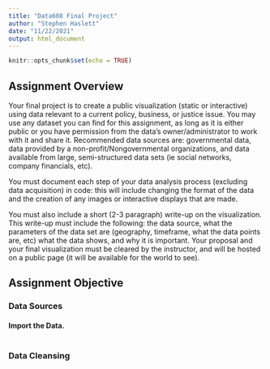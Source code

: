 ```yaml
---
title: "Data608 Final Project"
author: "Stephen Haslett"
date: "11/22/2021"
output: html_document
---
```


```r
knitr::opts_chunk$set(echo = TRUE)
```

## Assignment Overview

Your final project is to create a public visualization (static or interactive) using data relevant to a current policy, business, or justice issue. You may use any dataset you can find for this assignment, as long as it is either public or you have permission from the data’s owner/administrator to work with it and share it.
Recommended data sources are: governmental data, data provided by a non-profit/Nongovernmental organizations, and data available from large, semi-structured data sets (ie social networks, company financials, etc).

You must document each step of your data analysis process (excluding data acquisition) in code: this will include changing the format of the data and the creation of any images or interactive displays that are made.

You must also include a short (2-3 paragraph) write-up on the visualization. This write-up must include the following: the data source, what the parameters of the data set are (geography, timeframe, what the data points are, etc) what the data shows, and why it is important. Your proposal and your final visualization must be cleared by the instructor, and will be hosted on a public page (it will be available for the world to see).


## Assignment Objective


### Data Sources


#### Import the Data.

```r

```


### Data Cleansing

```r

```
